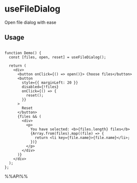 # useFileDialog

Open file dialog with ease


## Usage

```tsx live

function Demo() {
  const [files, open, reset] = useFileDialog();

  return (
    <div>
      <button onClick={() => open()}> Choose files</button>
      <button
        style={{ marginLeft: 20 }}
        disabled={!files}
        onClick={() => {
          reset();
        }}
      >
        Reset
      </button>
      {files && (
        <div>
          <p>
            You have selected: <b>{files.length} files</b>
            {Array.from(files).map((file) => {
              return <li key={file.name}>{file.name}</li>;
            })}
          </p>
        </div>
      )}
    </div>
  );
};

```

%%API%%